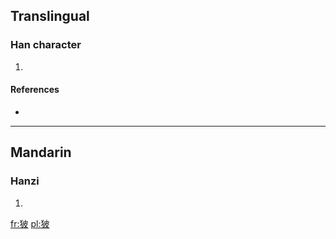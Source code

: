 ==Translingual==

===Han character===
{{Han char|rn=94|rad=犬|as=05|sn=8|four=|canj=大竹木竹水 (KHDHE)}}

# {{defn|Han|sort=犬05}}

====References====
* {{Han ref|kx=0709.080|dkj=20341|dj=1121.180|hdz=21342.090|uh=72D3|ud=29395}}

----

==Mandarin==

===Hanzi===
{{cmn-hanzi|pin=[[pī]] ([[pi1]])|wg=p'i<sup>1</sup>}}

# {{defn|Mandarin|sort=犬05}}

[[fr:狓]]
[[pl:狓]]